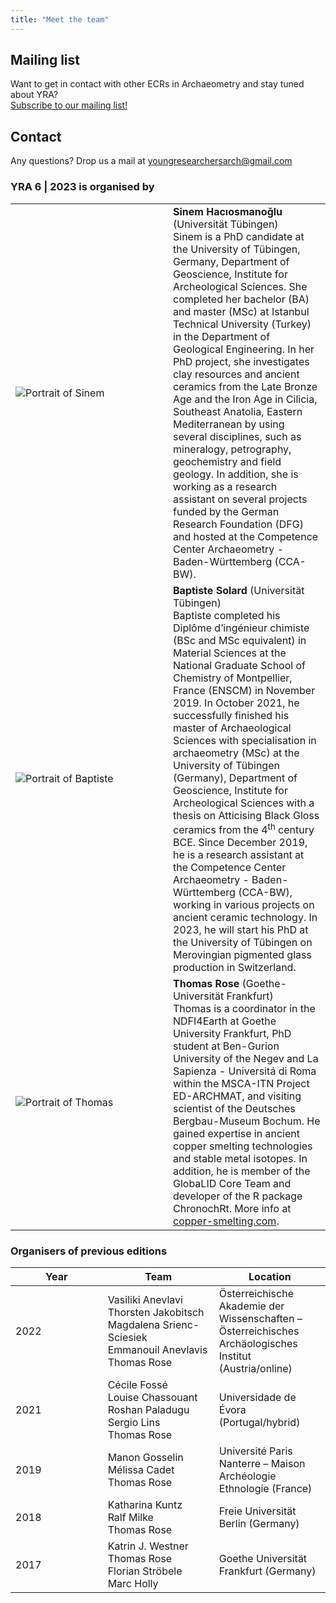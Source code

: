 ```yaml
---
title: "Meet the team"
---
```


::: {.column-margin}

:::: {.callout}

## Mailing list
Want to get in contact with other ECRs in Archaeometry and stay tuned about YRA?  
[Subscribe to our mailing list!](https://www.listserv.dfn.de/sympa/subscribe/yrarchaeometry){target="_blank"}

::::

:::: {.callout}

## Contact
Any questions? Drop us a mail at [youngresearchersarch@gmail.com](mailto:youngresearchersarch@gmail.com)

::::

:::

### YRA 6 | 2023 is organised by 

|||
|--------|--------|
| ![Portrait of Sinem](assets/img/Sinem_150x150.png) | **Sinem Hacıosmanoğlu** (Universität Tübingen) <br> Sinem is a PhD candidate at the University of Tübingen, Germany, Department of Geoscience, Institute for Archeological Sciences. She completed her bachelor (BA) and master (MSc) at Istanbul Technical University (Turkey) in the Department of Geological Engineering. In her PhD project, she investigates clay resources and ancient ceramics from the Late Bronze Age and the Iron Age in Cilicia, Southeast Anatolia, Eastern Mediterranean by using several disciplines, such as mineralogy, petrography, geochemistry and field geology. In addition, she is working as a research assistant on several projects funded by the German Research Foundation (DFG) and hosted at the Competence Center Archaeometry - Baden-Württemberg (CCA-BW).|
| ![Portrait of Baptiste](assets/img/Baptiste_150x150.png) | **Baptiste Solard** (Universität Tübingen) <br> Baptiste completed his Diplôme d’ingénieur chimiste (BSc and MSc equivalent) in Material Sciences at the National Graduate School of Chemistry of Montpellier, France (ENSCM) in November 2019. In October 2021, he successfully finished his master of Archaeological Sciences with specialisation in archaeometry (MSc) at the University of Tübingen (Germany), Department of Geoscience, Institute for Archeological Sciences with a thesis on Atticising Black Gloss ceramics from the 4^th^ century BCE. Since December 2019, he is a research assistant at the Competence Center Archaeometry - Baden-Württemberg (CCA-BW), working in various projects on ancient ceramic technology. In 2023, he will start his PhD at the University of Tübingen on Merovingian pigmented glass production in Switzerland. |
| ![Portrait of Thomas](assets/img/TRose.png)<img width=150/> | **Thomas Rose** (Goethe-Universität Frankfurt) <br> Thomas is a coordinator in the NDFI4Earth at Goethe University Frankfurt, PhD student at Ben-Gurion University of the Negev and La Sapienza - Universitá di Roma within the MSCA-ITN Project ED-ARCHMAT, and visiting scientist of the Deutsches Bergbau-Museum Bochum. He gained expertise in ancient copper smelting technologies and stable metal isotopes. In addition, he is member of the GlobaLID Core Team and developer of the R package ChronochRt. More info at [copper-smelting.com](https://copper-smelting.com/){target="_blank"}. |

### Organisers of previous editions
|Year | Team | Location|
|-----|------|------|
| 2022 | Vasiliki Anevlavi <br> Thorsten Jakobitsch <br> Magdalena Srienc-Sciesiek <br> Emmanouil Anevlavis  <br> Thomas Rose | Österreichische Akademie der Wissenschaften -- Österreichisches Archäologisches Institut (Austria/online)|
| 2021 | Cécile Fossé <br> Louise Chassouant <br> Roshan Paladugu <br> Sergio Lins <br> Thomas Rose | Universidade de Évora (Portugal/hybrid)|
| 2019 | Manon Gosselin <br> Mélissa Cadet <br> Thomas Rose | Université Paris Nanterre -- Maison Archéologie Ethnologie (France)|
| 2018 | Katharina Kuntz <br> Ralf Milke <br> Thomas Rose| Freie Universität Berlin (Germany)|
| 2017 | Katrin J. Westner <br> Thomas Rose <br> Florian Ströbele <br> Marc Holly | Goethe Universität Frankfurt (Germany)|


